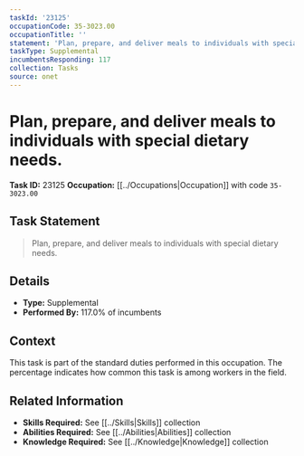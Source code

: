 ```yaml
---
taskId: '23125'
occupationCode: 35-3023.00
occupationTitle: ''
statement: 'Plan, prepare, and deliver meals to individuals with special dietary needs.'
taskType: Supplemental
incumbentsResponding: 117
collection: Tasks
source: onet
---
```

# Plan, prepare, and deliver meals to individuals with special dietary needs.

**Task ID:** 23125
**Occupation:** [[../Occupations|Occupation]] with code `35-3023.00`

## Task Statement

> Plan, prepare, and deliver meals to individuals with special dietary needs.

## Details

- **Type:** Supplemental
- **Performed By:** 117.0% of incumbents

## Context

This task is part of the standard duties performed in this occupation. The percentage indicates how common this task is among workers in the field.

## Related Information

- **Skills Required:** See [[../Skills|Skills]] collection
- **Abilities Required:** See [[../Abilities|Abilities]] collection
- **Knowledge Required:** See [[../Knowledge|Knowledge]] collection
